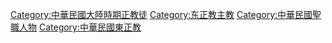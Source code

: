 [[Category:中華民國大陸時期正教徒|Category:中華民國大陸時期正教徒]]
[[Category:东正教主教|Category:东正教主教]]
[[Category:中華民國聖職人物|Category:中華民國聖職人物]]
[[Category:中華民國東正教|Category:中華民國東正教]]